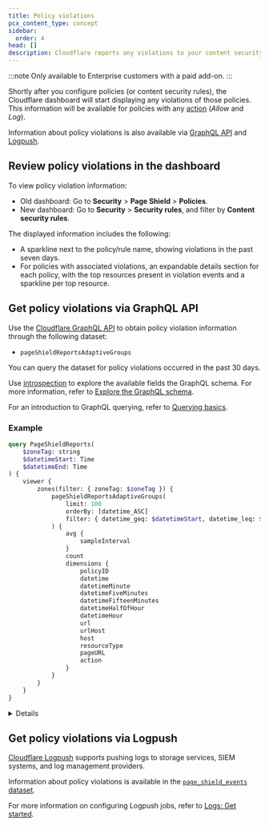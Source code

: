 ```yaml
---
title: Policy violations
pcx_content_type: concept
sidebar:
  order: 4
head: []
description: Cloudflare reports any violations to your content security rules (also known as policies).
---
```



:::note
Only available to Enterprise customers with a paid add-on.
:::

Shortly after you configure policies (or content security rules), the Cloudflare dashboard will start displaying any violations of those policies. This information will be available for policies with any [action](/page-shield/policies/#policy-actions) (_Allow_ and _Log_).

Information about policy violations is also available via [GraphQL API](/analytics/graphql-api/) and [Logpush](/logs/about/).

## Review policy violations in the dashboard

To view policy violation information:

- Old dashboard: Go to **Security** > **Page Shield** > **Policies**.
- New dashboard: Go to **Security** > **Security rules**, and filter by **Content security rules**.

The displayed information includes the following:

- A sparkline next to the policy/rule name, showing violations in the past seven days.
- For policies with associated violations, an expandable details section for each policy, with the top resources present in violation events and a sparkline per top resource.

## Get policy violations via GraphQL API

Use the [Cloudflare GraphQL API](/analytics/graphql-api/) to obtain policy violation information through the following dataset:

- `pageShieldReportsAdaptiveGroups`

You can query the dataset for policy violations occurred in the past 30 days.

Use [introspection](/analytics/graphql-api/features/discovery/introspection/) to explore the available fields the GraphQL schema. For more information, refer to [Explore the GraphQL schema](/analytics/graphql-api/getting-started/explore-graphql-schema/).

For an introduction to GraphQL querying, refer to [Querying basics](/analytics/graphql-api/getting-started/querying-basics/).

### Example

```graphql graphql-api-explorer title="Example GraphQL query"
query PageShieldReports(
	$zoneTag: string
	$datetimeStart: Time
	$datetimeEnd: Time
) {
	viewer {
		zones(filter: { zoneTag: $zoneTag }) {
			pageShieldReportsAdaptiveGroups(
				limit: 100
				orderBy: [datetime_ASC]
				filter: { datetime_geq: $datetimeStart, datetime_leq: $datetimeEnd }
			) {
				avg {
					sampleInterval
				}
				count
				dimensions {
					policyID
					datetime
					datetimeMinute
					datetimeFiveMinutes
					datetimeFifteenMinutes
					datetimeHalfOfHour
					datetimeHour
					url
					urlHost
					host
					resourceType
					pageURL
					action
				}
			}
		}
	}
}
```

<Details header="Example curl request">

```bash
echo '{ "query":
  "query PageShieldReports($zoneTag: string, $datetimeStart: string, $datetimeEnd: string) {
    viewer {
      zones(filter: {zoneTag: $zoneTag}) {
        pageShieldReportsAdaptiveGroups(limit: 100,  orderBy: [datetime_ASC], filter: {datetime_geq:$datetimeStart, datetime_leq:$datetimeEnd}) {
          avg {
            sampleInterval
          }
          count
          dimensions {
            policyID
            datetime
            datetimeMinute
            datetimeFiveMinutes
            datetimeFifteenMinutes
            datetimeHalfOfHour
            datetimeHour
            url
            urlHost
            host
            resourceType
            pageURL
            action
          }
        }
      }
    }
  }",
  "variables": {
    "zoneTag": "<CLOUDFLARE_ZONE_ID>",
    "datetimeStart": "2023-04-17T11:00:00Z",
    "datetimeEnd": "2023-04-24T12:00:00Z"
  }
}' | tr -d '\n' | curl --silent \
https://api.cloudflare.com/client/v4/graphql \
--header "Authorization: Bearer $CLOUDFLARE_API_TOKEN" \
--header "Content-Type: application/json" \
--data @-
```

</Details>

## Get policy violations via Logpush

[Cloudflare Logpush](/logs/about/) supports pushing logs to storage services, <GlossaryTooltip term="SIEM">SIEM systems</GlossaryTooltip>, and log management providers.

Information about policy violations is available in the [`page_shield_events` dataset](/logs/reference/log-fields/zone/page_shield_events/).

For more information on configuring Logpush jobs, refer to [Logs: Get started](/logs/get-started/).
